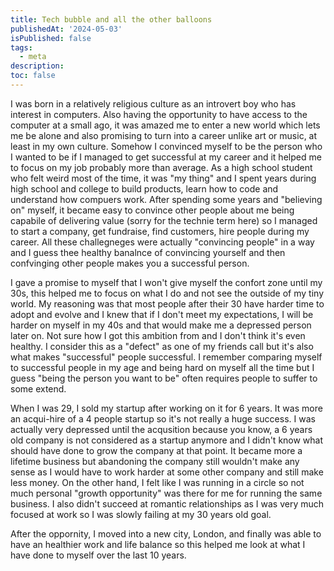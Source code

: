 ```yaml
---
title: Tech bubble and all the other balloons
publishedAt: '2024-05-03'
isPublished: false
tags:
  - meta
description: 
toc: false
---
```


I was born in a relatively religious culture as an introvert boy who has interest in computers. Also having the opportunity to have access to the computer at a small ago, it was amazed me to enter a new world which lets me be alone and also promising to turn into a career unlike art or music, at least in my own culture.
Somehow I convinced myself to be the person who I wanted to be if I managed to get successful at my career and it helped me to focus on my job probably more than average.
As a high school student who felt weird most of the time, it was "my thing" and I spent years during high school and college to build products, learn how to code and understand how compuers work. After spending some years and "believing on" myself, it became easy to convince other people about me being capabile of delivering value (sorry for the technie term here) so I managed to start a company, get fundraise, find customers, hire people during my career. All these challegneges were actually "convincing people" in a way and I guess thee healthy banalnce of convincing yourself and then confvinging other people makes you a successful person.

I gave a promise to myself that I won't give myself the confort zone until my 30s, this helped me to focus on what I do and not see the outside of my tiny world. My reasoning was that most people after their 30 have harder time to adopt and evolve and I knew that if I don't meet my expectations, I will be harder on myself in my 40s and that would make me a depressed person later on. Not sure how I got this ambition from and I don't think it's even healthy. I consider this as a "defect" as one of my friends call but it's also what makes "successful" people successful. I remember comparing myself to successful people in my age and being hard on myself all the time but I guess "being the person you want to be" often requires people to suffer to some extend. 

When I was 29, I sold my startup after working on it for 6 years. It was more an acqui-hire of a 4 people startup so it's not really a huge success. I was actually very depressed until the acqusition because you know, a 6 years old company is not considered as a startup anymore and I didn't know what should have done to grow the company at that point. It became more a lifetime business but abandoning the company still wouldn't make any sense as I would have to work harder at some other company and still make less money. On the other hand, I felt like I was running in a circle so not much personal "growth opportunity" was there for me for running the same business. I also didn't succeed at romantic relationships as I was very much focused at work so I was slowly failing at my 30 years old goal.

After the oppornity, I moved into a new city, London, and finally was able to have an healthier work and life balance so this helped me look at what I have done to myself over the last 10 years.
